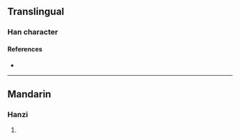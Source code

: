 {{character info/new}}
==Translingual==

===Han character===
{{Han char|rn=86|rad=火|as=12|sn=16|four=96881|canj=FWTC|ids=⿰火異}}

====References====
* {{Han ref|kx=0681.240|dkj=19383|hdz=32233.130|uh=71BC|ud=29116|bh=EA55|bd=59989}}

----

==Mandarin==

===Hanzi===
{{cmn-hanzi|pin=[[yì]] ([[yi4]])|wg=i<sup>4</sup>}}

# {{rfdef|cmn|sort=火12}}